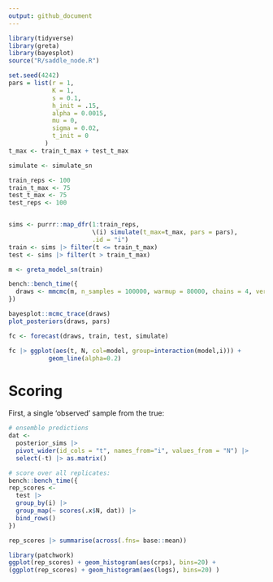 ```yaml
---
output: github_document
---
```



```r
library(tidyverse)
library(greta)
library(bayesplot)
source("R/saddle_node.R")
```

```r
set.seed(4242)
pars = list(r = 1,
            K = 1,
            s = 0.1,
            h_init = .15,
            alpha = 0.0015,
            mu = 0,
            sigma = 0.02,
            t_init = 0
          )
t_max <- train_t_max + test_t_max

simulate <- simulate_sn
```

```r
train_reps <- 100
train_t_max <- 75
test_t_max <- 75
test_reps <- 100


sims <- purrr::map_dfr(1:train_reps, 
                       \(i) simulate(t_max=t_max, pars = pars), 
                       .id = "i")
train <- sims |> filter(t <= train_t_max)
test <- sims |> filter(t > train_t_max)
```

```r
m <- greta_model_sn(train)

bench::bench_time({                 
  draws <- mmcmc(m, n_samples = 100000, warmup = 80000, chains = 4, verbose = FALSE)
})
```

```r
bayesplot::mcmc_trace(draws)
plot_posteriors(draws, pars)
```


```r
fc <- forecast(draws, train, test, simulate)

fc |> ggplot(aes(t, N, col=model, group=interaction(model,i))) +
           geom_line(alpha=0.2)

```



# Scoring


First, a single 'observed' sample from the true:

```r

# ensemble predictions
dat <- 
  posterior_sims |> 
  pivot_wider(id_cols = "t", names_from="i", values_from = "N") |> 
  select(-t) |> as.matrix()


```
```r
# score over all replicates:
bench::bench_time({
rep_scores <- 
  test |> 
  group_by(i) |> 
  group_map(~ scores(.x$N, dat)) |> 
  bind_rows()
})
```

```r
rep_scores |> summarise(across(.fns= base::mean))

library(patchwork)
ggplot(rep_scores) + geom_histogram(aes(crps), bins=20) + 
(ggplot(rep_scores) + geom_histogram(aes(logs), bins=20) )

```









